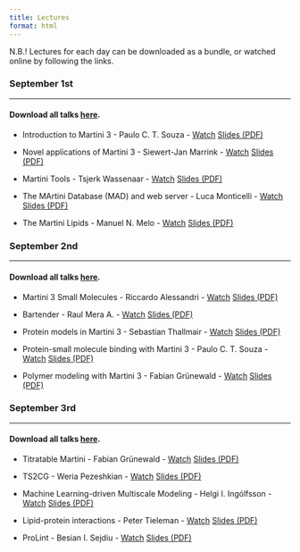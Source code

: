 ```yaml
---
title: Lectures
format: html
---
```


N.B.! Lectures for each day can be downloaded as a bundle, or watched online by following the links.

### September 1st
<hr>

#### Download all talks [here](http://cgmartini.nl/images/stories/workshop2021/lectures/first/lectures_sept_1st.zip).

- Introduction to Martini 3 - Paulo C. T. Souza - [Watch](https://youtu.be/lx8P577COfM) [Slides (PDF)](http://cgmartini.nl/images/stories/workshop2021/lectures/first/Introduction_to_Martini3.pdf)

- Novel applications of Martini 3 - Siewert-Jan Marrink - [Watch](https://www.youtube.com/watch?v=A72A9s980BQ) [Slides (PDF)](http://cgmartini.nl/images/stories/workshop2021/lectures/first/SJ-martini3-applications.pdf)

- Martini Tools - Tsjerk Wassenaar - [Watch](https://youtu.be/Gvf6W0fBqwg) [Slides (PDF)](http://cgmartini.nl/images/stories/workshop2021/lectures/first/Martini-Tools.pdf)

- The MArtini Database (MAD) and web server - Luca Monticelli - [Watch](https://youtu.be/__LDjW2hB5Q) [Slides (PDF)](http://cgmartini.nl/images/stories/workshop2021/lectures/first/luca_MAD/MAD_server.pdf)

- The Martini Lipids - Manuel N. Melo - [Watch](https://youtu.be/cMhlpwoDtg8) [Slides (PDF)](http://cgmartini.nl/images/stories/workshop2021/lectures/first/manel/MN_Melo_Martini_lipids.pdf)

### September 2nd
<hr>

#### Download all talks [here](http://cgmartini.nl/images/stories/workshop2021/lectures/second/lectures_sep_2nd.zip).

- Martini 3 Small Molecules - Riccardo Alessandri - [Watch](https://www.youtube.com/watch?v=PfgEx72KxVg) [Slides (PDF)](http://cgmartini.nl/images/stories/workshop2021/lectures/second/riccardo/2021-09-02_MartiniWorkshop2021_Small_molecules-vFINAL.pdf)

- Bartender - Raul Mera A. - [Watch](https://youtu.be/e6P79G9Z8r4) [Slides (PDF)](http://cgmartini.nl/images/stories/workshop2021/lectures/second/Bartender_RMera.pdf)

- Protein models in Martini 3 - Sebastian Thallmair - [Watch](https://youtu.be/KDej6wt7-x8) [Slides (PDF)](http://cgmartini.nl/images/stories/workshop2021/lectures/second/M3workshop-01.pdf)

- Protein-small molecule binding with Martini 3 - Paulo C. T. Souza - [Watch](https://www.youtube.com/watch?v=L-d2VVj5ZXo) [Slides (PDF)](http://cgmartini.nl/images/stories/workshop2021/lectures/second/Protein_Small_molecule_Binding.pdf)

- Polymer modeling with Martini 3 - Fabian Grünewald - [Watch](https://www.youtube.com/watch?v=SwTT5QY0mgI) [Slides (PDF)](http://cgmartini.nl/images/stories/workshop2021/lectures/second/PolyplyWorkshop2021.pdf)

### September 3rd
<hr>

#### Download all talks [here](http://cgmartini.nl/images/stories/workshop2021/lectures/third/lectures_sep_3rd.zip).

- Titratable Martini - Fabian Grünewald - [Watch](https://www.youtube.com/watch?v=G2V_UTccy-Y) [Slides (PDF)](http://cgmartini.nl/images/stories/workshop2021/lectures/third/TitratableMartiniWorkshop2021.pdf)

- TS2CG - Weria Pezeshkian - [Watch](https://www.youtube.com/watch?v=iRL8wFIuuqE) [Slides (PDF)](http://cgmartini.nl/images/stories/workshop2021/lectures/third/weria_TS2CG.pdf)

- Machine Learning-driven Multiscale Modeling - Helgi I. Ingólfsson - [Watch](https://www.youtube.com/watch?v=n5o9fKeVwuY) [Slides (PDF)](http://cgmartini.nl/images/stories/workshop2021/lectures/third/Martini%20workshop%20-%20MuMMI%20-%20Ingolfsson.pdf)

- Lipid-protein interactions - Peter Tieleman - [Watch](https://youtu.be/R3TRYUi7x9o) [Slides (PDF)](http://cgmartini.nl/images/stories/workshop2021/lectures/third/Martini-tieleman.pdf)

- ProLint - Besian I. Sejdiu - [Watch](https://www.youtube.com/watch?v=_CYrEYkP--g) [Slides (PDF)](http://cgmartini.nl/images/stories/workshop2021/lectures/third/tieleman/Sejdiu_MartiniWorkshop.pptx.pdf)

